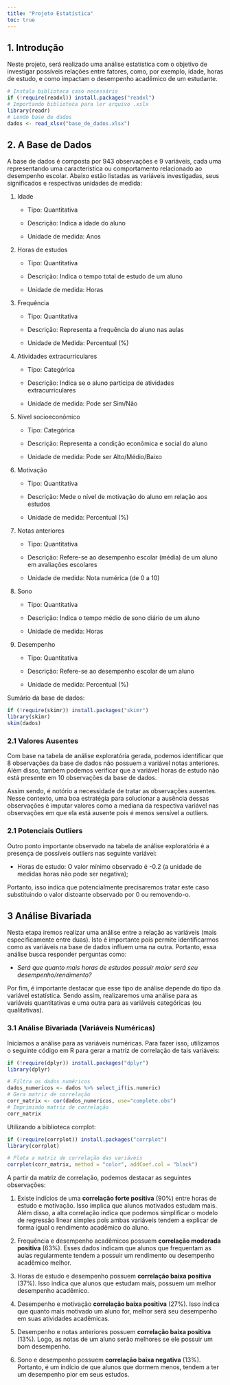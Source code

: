 ```yaml
---
title: "Projeto Estatística"
toc: true
---
```


## 1. Introdução

Neste projeto, será realizado uma análise estatística com o objetivo de investigar possíveis relações entre fatores, como, por exemplo, idade, horas de estudo, e como impactam o desempenho acadêmico de um estudante.

```r
# Instala biblioteca caso necessário 
if (!require(readxl)) install.packages("readxl") 
# Importando biblioteca para ler arquivo .xslx 
library(readr) 
# Lendo base de dados 
dados <- read_xlsx("base_de_dados.xlsx")
```

## 2. A Base de Dados

A base de dados é composta por 943 observações e 9 variáveis, cada uma representando uma característica ou comportamento relacionado ao desempenho escolar. Abaixo estão listadas as variáveis investigadas, seus significados e respectivas unidades de medida:

1.  Idade

    -   Tipo: Quantitativa

    -   Descrição: Indica a idade do aluno

    -   Unidade de medida: Anos

2.  Horas de estudos

    -   Tipo: Quantitativa

    -   Descrição: Indica o tempo total de estudo de um aluno

    -   Unidade de medida: Horas

3.  Frequência

    -   Tipo: Quantitativa

    -   Descrição: Representa a frequência do aluno nas aulas

    -   Unidade de Medida: Percentual (%)

4.  Atividades extracurriculares

    -   Tipo: Categórica

    -   Descrição: Indica se o aluno participa de atividades extracurriculares

    -   Unidade de medida: Pode ser Sim/Não

5.  Nível socioeconômico

    -   Tipo: Categórica

    -   Descrição: Representa a condição econômica e social do aluno

    -   Unidade de medida: Pode ser Alto/Médio/Baixo

6.  Motivação

    -   Tipo: Quantitativa

    -   Descrição: Mede o nível de motivação do aluno em relação aos estudos

    -   Unidade de medida: Percentual (%)

7.  Notas anteriores

    -   Tipo: Quantitativa

    -   Descrição: Refere-se ao desempenho escolar (média) de um aluno em avaliações escolares

    -   Unidade de medida: Nota numérica (de 0 a 10)

8.  Sono

    -   Tipo: Quantitativa

    -   Descrição: Indica o tempo médio de sono diário de um aluno

    -   Unidade de medida: Horas

9.  Desempenho

    -   Tipo: Quantitativa

    -   Descrição: Refere-se ao desempenho escolar de um aluno

    -   Unidade de medida: Percentual (%)

Sumário da base de dados:

```r
if (!require(skimr)) install.packages("skimr")
library(skimr)
skim(dados)

```

### 2.1 Valores Ausentes

Com base na tabela de análise exploratória gerada, podemos identificar que 8 observações da base de dados não possuem a variável notas anteriores. Além disso, também podemos verificar que a variável horas de estudo não está presente em 10 observações da base de dados.

Assim sendo, é notório a necessidade de tratar as observações ausentes. Nesse contexto, uma boa estratégia para solucionar a ausência dessas observações é imputar valores como a mediana da respectiva variável nas observações em que ela está ausente pois é menos sensível a outliers.

### 2.1 Potenciais Outliers

Outro ponto importante observado na tabela de análise exploratória é a presença de possíveis outliers nas seguinte variávei:

-   Horas de estudo: O valor mínimo observado é -0.2 (a unidade de medidas horas não pode ser negativa);

Portanto, isso indica que potencialmente precisaremos tratar este caso substituindo o valor distoante observado por 0 ou removendo-o.

## 3 Análise Bivariada

Nesta etapa iremos realizar uma análise entre a relação as variáveis (mais especificamente entre duas). Isto é importante pois permite identificarmos como as variáveis na base de dados influem uma na outra. Portanto, essa análise busca responder perguntas como:

-   *Será que quanto mais horas de estudos possuir maior será seu desempenho/rendimento?*

Por fim, é importante destacar que esse tipo de análise depende do tipo da variável estatística. Sendo assim, realizaremos uma análise para as variáveis quantitativas e uma outra para as variáveis categóricas (ou qualitativas).

### 3.1 Análise Bivariada (Variáveis Numéricas)

Iniciamos a análise para as variáveis numéricas. Para fazer isso, utilizamos o seguinte código em R para gerar a matriz de correlação de tais variáveis:

```r

if (!require(dplyr)) install.packages("dplyr")
library(dplyr)

# Filtra os dados numéricos
dados_numericos <- dados %>% select_if(is.numeric)
# Gera matriz de correlação
corr_matrix <- cor(dados_numericos, use="complete.obs")
# Imprimindo matriz de correlação
corr_matrix
```

Utilizando a biblioteca corrplot:

```r
if (!require(corrplot)) install.packages("corrplot")
library(corrplot)

# Plota a matriz de correlação das variáveis
corrplot(corr_matrix, method = "color", addCoef.col = "black")
```

A partir da matriz de correlação, podemos destacar as seguintes observações:

1.  Existe indícios de uma **correlação forte positiva** (90%) entre horas de estudo e motivação. Isso implica que alunos motivados estudam mais. Além disso, a alta correlação indica que podemos simplificar o modelo de regressão linear simples pois ambas variáveis tendem a explicar de forma igual o rendimento acadêmico do aluno.

2.  Frequência e desempenho acadêmicos possuem **correlação moderada positiva** (63%). Esses dados indicam que alunos que frequentam as aulas regularmente tendem a possuir um rendimento ou desempenho acadêmico melhor.

3.  Horas de estudo e desempenho possuem **correlação baixa positiva** (37%). Isso indica que alunos que estudam mais, possuem um melhor desempenho acadêmico.

4.  Desempenho e motivação **correlação baixa positiva** (27%). Isso indica que quanto mais motivado um aluno for, melhor será seu desempenho em suas atividades acadêmicas.

5.  Desempenho e notas anteriores possuem **correlação baixa positiva** (13%). Logo, as notas de um aluno serão melhores se ele possuir um bom desempenho.

6.  Sono e desempenho possuem **correlação baixa negativa** (13%). Portanto, é um indício de que alunos que dormem menos, tendem a ter um desempenho pior em seus estudos.
